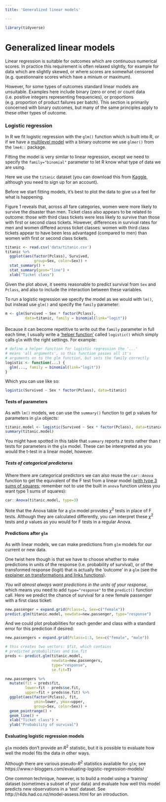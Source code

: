 ```yaml
---
title: 'Generalized linear models'

---
```

  
```r
library(tidyverse)
```


# Generalized linear models


Linear regression is suitable for outcomes which are continuous numerical scores. In practice this requirement is often relaxed slightly, for example for data which are slightly skewed, or where scores are somewhat censored (e.g. questionnaire scores which have a minium or maximum).

However, for some types of outcomes standard linear models are unsuitable. Examples here include binary (zero or one) or count data (i.e. positive integers representing frequencies), or proportions (e.g. proportion of product failures per batch). This section is primarily concerned with binary outcomes, but many of the same principles apply to these other types of outcome.



### Logistic regression {- #logistic-regression}

In R we fit logistic regression with the `glm()` function which is built into R, or if we have a [multilevel model](#multilevel-models) with a binary outcome we use `glmer()` from the `lme4::` package.


Fitting the model is very similar to linear regression, except we need to specify the `family="binomial"` parameter to let R know what type of data we are using.

Here we use the `titanic` dataset (you can download this from [Kaggle](https://www.kaggle.com/c/titanic/data), although you need to sign up for an account). 


Before we start fitting models, it's best to plot the data to give us a feel for what is happening. 

[Figure 1 reveals that, across all fare categories, women were more likely to survive the disaster than men. Ticket class also appears to be related to outcome: those with third class tickets were less likely to survive than those with first or second class tickets. However, differences in survival rates for men and women differed across ticket classes: women with third class tickets appear to have been less advantaged (compared to men) than women with first or second class tickets.]{.apa-example}

```r
titanic <- read.csv('data/titanic.csv')
titanic %>% 
  ggplot(aes(factor(Pclass), Survived, 
             group=Sex, color=Sex)) + 
  stat_summary() + 
  stat_summary(geom="line") + 
  xlab("Ticket class")
```


Given the plot above, it seems reasonable to predict survival from `Sex` and `Pclass`, and also to include the interaction between these variables. 

To run a logistic regression we specify the model as we would with `lm()`, but instead use `glm()` and specify the `family` parameter: 

```r
m <- glm(Survived ~ Sex * factor(Pclass), 
         data=titanic, family = binomial(link="logit"))
```


#### {- #helper-function-logistic}

Because it can become repetitive to write out the `family` parameter in full each time, I usually write a ['helper function'](#helper-functions) called `logistic()` which simply calls `glm` with the right settings. For example:

```r
# define a helper function for logistic regression the '...' 
# means 'all arguments', so this function passes all it's 
# arguments on to the glm function, but sets the family correctly
logistic <- function(...) {
  glm(..., family = binomial(link="logit"))
}
```

Which you can use like so:

```r
logistic(Survived ~ Sex * factor(Pclass), data=titanic)
```

#### Tests of parameters {-}

As with `lm()` models, we can use the `summary()` function to get p values for parameters in `glm` objects:

```r
titanic.model <- logistic(Survived ~ Sex * factor(Pclass), data=titanic)
summary(titanic.model)
```


[You might have spotted in this table that `summary` reports *z* tests rather than *t* tests for parameters in the `glm` model. These can be interepreted as you would the t-test in a linear model, however.]{.explainer}


##### Tests of categorical predictorss {-}

Where there are categorical predictors we can also reuse the `car::Anova` function to get the equivalent of the F test from a linear model ([with type 3 sums of squares](#sums-squares); remember not to use the built in `anova` function unless you want type 1 sums of squares):

```r
car::Anova(titanic.model, type=3)
```

[Note that the Anova table for a `glm` model provides $\chi^2$ tests in place of F tests. Although they are calculated differently, you can interpret these $\chi^2$ tests and *p* values as you would for F tests in a regular Anova.]{.explainer}



#### Predictions after `glm` {- #glm-predictions}

As with linear models, we can make predictions from `glm` models for our current or new data.

One twist here though is that we have to choose whether to make predictions in units of the response (i.e. probability of survival), or of the transformed response (logit) that is actually the 'outcome' in a `glm` (see the [explainer on transformations and links functions](#link-functions)). 

*You will almost always want predictions in the units of your response*, which means you need to add `type="response"` to the `predict()` function call. Here we predict the chance of survival for a new female passenger with a first class ticket:

```r
new.passenger = expand.grid(Pclass=1, Sex=c("female"))
predict.glm(titanic.model, newdata=new.passenger, type="response")
```

And we could plot probabilities for each gender and class with a standard error for this prediction if desired:

```r
new.passengers = expand.grid(Pclass=1:3, Sex=c("female", "male"))

# this creates two vectors: $fit, which contains 
# predicted probabilities and $se.fit
preds <- predict.glm(titanic.model, 
                     newdata=new.passengers, 
                     type="response", 
                     se.fit=T)

new.passengers %>% 
  mutate(fit = preds$fit, 
         lower=fit - preds$se.fit, 
         upper=fit + preds$se.fit) %>% 
  ggplot(aes(factor(Pclass), fit, 
             ymin=lower, ymax=upper, 
             group=Sex, color=Sex)) +
  geom_pointrange() + 
  geom_line() + 
  xlab("Ticket class") +
  ylab("Probability of survival")
```




#### Evaluating logistic regression models {- #glm-cross-validation}

`glm` models don't provide an *R*^2^ statistic, but it is possible to evaluate how well the model fits the data in other ways.

[Although there are various pseudo-*R*^2^ statistics available for `glm`; see https://www.r-bloggers.com/evaluating-logistic-regression-models/]{.explainer}

One common technique, however, is to build a model using a 'training' dataset (sometimes a subset of your data) and evaluate how well this model predicts new observations in a 'test' dataset. See http://r4ds.had.co.nz/model-assess.html for an introduction.



<!-- TODO 

- interactions and weirness between probbaility and logit space

-->




<!-- TODO 


### Poisson regression {-}

- fitting
- predicted counts


-->

